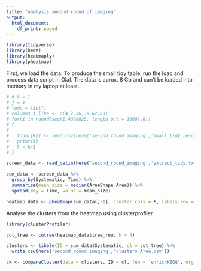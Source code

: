 ```yaml
---
title: "analysis second round of imaging"
output:
  html_document:
    df_print: paged
---
```


```r
library(tidyverse)
library(here)
library(heatmaply)
library(pheatmap)
```

First, we load the data. To produce the small tidy table, run the load and process data script in Olaf. The data is aprox. 8 Gb and can't be loaded into memory in my laptop at least.

```r
# # k = 1
# j = 1
# todo = list()
# columns_i_like <- c(4,7,36,39,62,63)
# for(i in round(seq(1,4098628, length.out = 1000),0))
# {
#   
#   todo[[k]] <- read.csv(here('second_round_imaging','small_tidy_results.csv'), nrow = 10000, skip =i, header = FALSE)[, columns_i_like]
#   print(i)
#   k = k+1
# }

screen_data <- read_delim(here('second_round_imaging','extract_tidy.txt'), delim = ' ')

sum_data <- screen_data %>%
  group_by(Systematic, Time) %>%
  summarise(mean_size = median(AreaShape_Area)) %>%
  spread(key = Time, value = mean_size)

heatmap_data <- pheatmap(sum_data[,-1], cluster_cols = F, labels_row = sum_data$Systematic, cutree_rows = 4)
```

Analyse the clusters from the heatmap using clusterprofiler

```r
library(clusterProfiler)

cut_tree <- cutree(heatmap_data$tree_row, k = 4)

clusters <- tibble(ID = sum_data$Systematic, cl = cut_tree) %>%
  write_csv(here('second_round_imaging','clusters_Area.csv'))

ck <- compareCluster(data = clusters, ID ~ cl, fun = 'enrichKEGG', org = 'spo')
```
